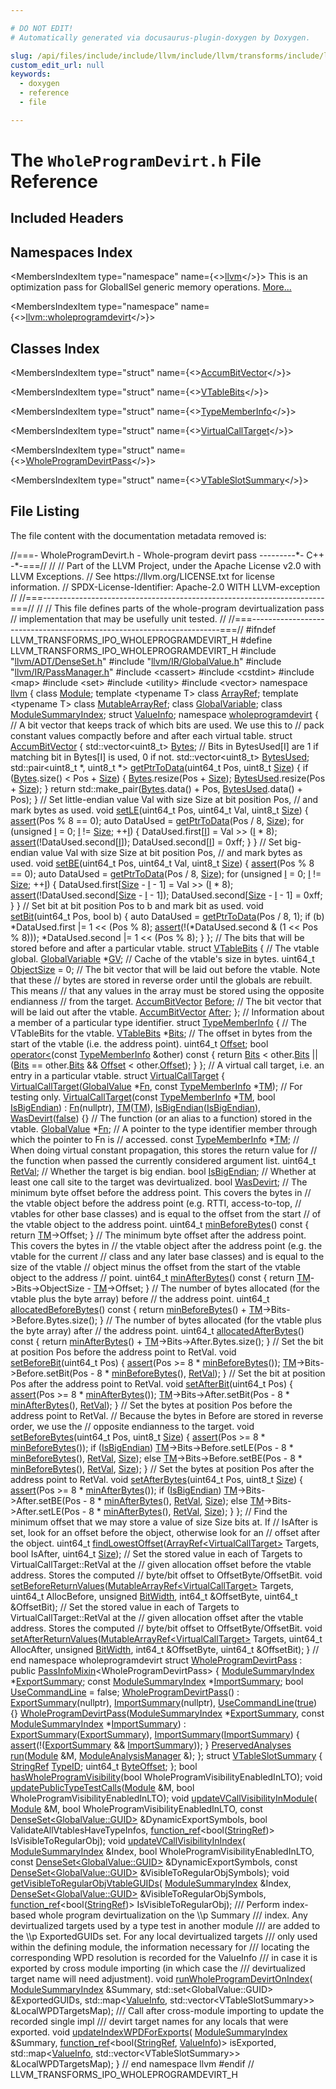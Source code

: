 ```yaml
---

# DO NOT EDIT!
# Automatically generated via docusaurus-plugin-doxygen by Doxygen.

slug: /api/files/include/include/llvm/include/llvm/transforms/include/llvm/transforms/ipo/wholeprogramdevirt-h
custom_edit_url: null
keywords:
  - doxygen
  - reference
  - file

---
```





# The `WholeProgramDevirt.h` File Reference

<DoxygenPage pluginConfig={pluginConfig}>



## Included Headers

<IncludesList>
<IncludesListItem
  filePath="llvm/ADT/DenseSet.h"
  permalink="/docs/api/files/include/include/llvm/include/llvm/adt/denseset-h"
  isLocal="true" />
<IncludesListItem
  filePath="llvm/IR/GlobalValue.h"
  permalink="/docs/api/files/include/include/llvm/include/llvm/ir/globalvalue-h"
  isLocal="true" />
<IncludesListItem
  filePath="llvm/IR/PassManager.h"
  permalink="/docs/api/files/include/include/llvm/include/llvm/ir/passmanager-h"
  isLocal="true" />
<IncludesListItem
  filePath="cassert"
  permalink=""
  isLocal="false" />
<IncludesListItem
  filePath="cstdint"
  permalink=""
  isLocal="false" />
<IncludesListItem
  filePath="map"
  permalink=""
  isLocal="false" />
<IncludesListItem
  filePath="set"
  permalink=""
  isLocal="false" />
<IncludesListItem
  filePath="utility"
  permalink=""
  isLocal="false" />
<IncludesListItem
  filePath="vector"
  permalink=""
  isLocal="false" />
</IncludesList>

## Namespaces Index

<MembersIndex>

<MembersIndexItem
  type="namespace"
  name={<><a href="/docs/api/namespaces/llvm">llvm</a></>}>
This is an optimization pass for GlobalISel generic memory operations. <a href="/docs/api/namespaces/llvm/#details">More...</a>
</MembersIndexItem>

<MembersIndexItem
  type="namespace"
  name={<><a href="/docs/api/namespaces/llvm/wholeprogramdevirt">llvm::wholeprogramdevirt</a></>}>
</MembersIndexItem>

</MembersIndex>

## Classes Index

<MembersIndex>

<MembersIndexItem
  type="struct"
  name={<><a href="/docs/api/structs/llvm/wholeprogramdevirt/accumbitvector">AccumBitVector</a></>}>
</MembersIndexItem>

<MembersIndexItem
  type="struct"
  name={<><a href="/docs/api/structs/llvm/wholeprogramdevirt/vtablebits">VTableBits</a></>}>
</MembersIndexItem>

<MembersIndexItem
  type="struct"
  name={<><a href="/docs/api/structs/llvm/wholeprogramdevirt/typememberinfo">TypeMemberInfo</a></>}>
</MembersIndexItem>

<MembersIndexItem
  type="struct"
  name={<><a href="/docs/api/structs/llvm/wholeprogramdevirt/virtualcalltarget">VirtualCallTarget</a></>}>
</MembersIndexItem>

<MembersIndexItem
  type="struct"
  name={<><a href="/docs/api/structs/llvm/wholeprogramdevirtpass">WholeProgramDevirtPass</a></>}>
</MembersIndexItem>

<MembersIndexItem
  type="struct"
  name={<><a href="/docs/api/structs/llvm/vtableslotsummary">VTableSlotSummary</a></>}>
</MembersIndexItem>

</MembersIndex>


## File Listing

The file content with the documentation metadata removed is:

<ProgramListing>

<Link id="l00001" /><CodeLine lineNumber="1"><Highlight kind="comment">//===- WholeProgramDevirt.h - Whole-program devirt pass ---------&#42;- C++ -&#42;-===//</Highlight><Highlight kind="normal"></Highlight></CodeLine>
<Link id="l00002" /><CodeLine lineNumber="2"><Highlight kind="normal"></Highlight><Highlight kind="comment">//</Highlight><Highlight kind="normal"></Highlight></CodeLine>
<Link id="l00003" /><CodeLine lineNumber="3"><Highlight kind="normal"></Highlight><Highlight kind="comment">// Part of the LLVM Project, under the Apache License v2.0 with LLVM Exceptions.</Highlight><Highlight kind="normal"></Highlight></CodeLine>
<Link id="l00004" /><CodeLine lineNumber="4"><Highlight kind="normal"></Highlight><Highlight kind="comment">// See https://llvm.org/LICENSE.txt for license information.</Highlight><Highlight kind="normal"></Highlight></CodeLine>
<Link id="l00005" /><CodeLine lineNumber="5"><Highlight kind="normal"></Highlight><Highlight kind="comment">// SPDX-License-Identifier: Apache-2.0 WITH LLVM-exception</Highlight><Highlight kind="normal"></Highlight></CodeLine>
<Link id="l00006" /><CodeLine lineNumber="6"><Highlight kind="normal"></Highlight><Highlight kind="comment">//</Highlight><Highlight kind="normal"></Highlight></CodeLine>
<Link id="l00007" /><CodeLine lineNumber="7"><Highlight kind="normal"></Highlight><Highlight kind="comment">//===----------------------------------------------------------------------===//</Highlight><Highlight kind="normal"></Highlight></CodeLine>
<Link id="l00008" /><CodeLine lineNumber="8"><Highlight kind="normal"></Highlight><Highlight kind="comment">//</Highlight><Highlight kind="normal"></Highlight></CodeLine>
<Link id="l00009" /><CodeLine lineNumber="9"><Highlight kind="normal"></Highlight><Highlight kind="comment">// This file defines parts of the whole-program devirtualization pass</Highlight><Highlight kind="normal"></Highlight></CodeLine>
<Link id="l00010" /><CodeLine lineNumber="10"><Highlight kind="normal"></Highlight><Highlight kind="comment">// implementation that may be usefully unit tested.</Highlight><Highlight kind="normal"></Highlight></CodeLine>
<Link id="l00011" /><CodeLine lineNumber="11"><Highlight kind="normal"></Highlight><Highlight kind="comment">//</Highlight><Highlight kind="normal"></Highlight></CodeLine>
<Link id="l00012" /><CodeLine lineNumber="12"><Highlight kind="normal"></Highlight><Highlight kind="comment">//===----------------------------------------------------------------------===//</Highlight><Highlight kind="normal"></Highlight></CodeLine>
<Link id="l00013" /><CodeLine lineNumber="13"><Highlight kind="normal"></Highlight></CodeLine>
<Link id="l00014" /><CodeLine lineNumber="14"><Highlight kind="normal"></Highlight><Highlight kind="preprocessor">#ifndef LLVM&#95;TRANSFORMS&#95;IPO&#95;WHOLEPROGRAMDEVIRT&#95;H</Highlight><Highlight kind="normal"></Highlight></CodeLine>
<Link id="l00015" /><CodeLine lineNumber="15"><Highlight kind="normal"></Highlight><Highlight kind="preprocessor">#define LLVM&#95;TRANSFORMS&#95;IPO&#95;WHOLEPROGRAMDEVIRT&#95;H</Highlight><Highlight kind="normal"></Highlight></CodeLine>
<Link id="l00016" /><CodeLine lineNumber="16"><Highlight kind="normal"></Highlight></CodeLine>
<Link id="l00017" /><CodeLine lineNumber="17"><Highlight kind="normal"></Highlight><Highlight kind="preprocessor">#include &quot;<a href="/docs/api/files/include/include/llvm/include/llvm/adt/denseset-h">llvm/ADT/DenseSet.h</a>&quot;</Highlight><Highlight kind="normal"></Highlight></CodeLine>
<Link id="l00018" /><CodeLine lineNumber="18"><Highlight kind="normal"></Highlight><Highlight kind="preprocessor">#include &quot;<a href="/docs/api/files/include/include/llvm/include/llvm/ir/globalvalue-h">llvm/IR/GlobalValue.h</a>&quot;</Highlight><Highlight kind="normal"></Highlight></CodeLine>
<Link id="l00019" /><CodeLine lineNumber="19"><Highlight kind="normal"></Highlight><Highlight kind="preprocessor">#include &quot;<a href="/docs/api/files/include/include/llvm/include/llvm/ir/passmanager-h">llvm/IR/PassManager.h</a>&quot;</Highlight><Highlight kind="normal"></Highlight></CodeLine>
<Link id="l00020" /><CodeLine lineNumber="20"><Highlight kind="normal"></Highlight><Highlight kind="preprocessor">#include &lt;cassert&gt;</Highlight><Highlight kind="normal"></Highlight></CodeLine>
<Link id="l00021" /><CodeLine lineNumber="21"><Highlight kind="normal"></Highlight><Highlight kind="preprocessor">#include &lt;cstdint&gt;</Highlight><Highlight kind="normal"></Highlight></CodeLine>
<Link id="l00022" /><CodeLine lineNumber="22"><Highlight kind="normal"></Highlight><Highlight kind="preprocessor">#include &lt;map&gt;</Highlight><Highlight kind="normal"></Highlight></CodeLine>
<Link id="l00023" /><CodeLine lineNumber="23"><Highlight kind="normal"></Highlight><Highlight kind="preprocessor">#include &lt;set&gt;</Highlight><Highlight kind="normal"></Highlight></CodeLine>
<Link id="l00024" /><CodeLine lineNumber="24"><Highlight kind="normal"></Highlight><Highlight kind="preprocessor">#include &lt;utility&gt;</Highlight><Highlight kind="normal"></Highlight></CodeLine>
<Link id="l00025" /><CodeLine lineNumber="25"><Highlight kind="normal"></Highlight><Highlight kind="preprocessor">#include &lt;vector&gt;</Highlight><Highlight kind="normal"></Highlight></CodeLine>
<Link id="l00026" /><CodeLine lineNumber="26"><Highlight kind="normal"></Highlight></CodeLine>
<Link id="l00027" /><CodeLine lineNumber="27"><Highlight kind="normal"></Highlight><Highlight kind="keyword">namespace </Highlight><Highlight kind="normal"><a href="/docs/api/namespaces/llvm">llvm</a> &#123;</Highlight></CodeLine>
<Link id="l00028" /><CodeLine lineNumber="28"><Highlight kind="normal"></Highlight><Highlight kind="keyword">class </Highlight><Highlight kind="normal"><a href="/docs/api/classes/llvm/module">Module</a>;</Highlight></CodeLine>
<Link id="l00029" /><CodeLine lineNumber="29"><Highlight kind="normal"></Highlight></CodeLine>
<Link id="l00030" /><CodeLine lineNumber="30"><Highlight kind="normal"></Highlight><Highlight kind="keyword">template</Highlight><Highlight kind="normal"> &lt;</Highlight><Highlight kind="keyword">typename</Highlight><Highlight kind="normal"> T&gt; </Highlight><Highlight kind="keyword">class </Highlight><Highlight kind="normal"><a href="/docs/api/classes/llvm/arrayref">ArrayRef</a>;</Highlight></CodeLine>
<Link id="l00031" /><CodeLine lineNumber="31"><Highlight kind="normal"></Highlight><Highlight kind="keyword">template</Highlight><Highlight kind="normal"> &lt;</Highlight><Highlight kind="keyword">typename</Highlight><Highlight kind="normal"> T&gt; </Highlight><Highlight kind="keyword">class </Highlight><Highlight kind="normal"><a href="/docs/api/classes/llvm/mutablearrayref">MutableArrayRef</a>;</Highlight></CodeLine>
<Link id="l00032" /><CodeLine lineNumber="32"><Highlight kind="normal"></Highlight><Highlight kind="keyword">class </Highlight><Highlight kind="normal"><a href="/docs/api/classes/llvm/globalvariable">GlobalVariable</a>;</Highlight></CodeLine>
<Link id="l00033" /><CodeLine lineNumber="33"><Highlight kind="normal"></Highlight><Highlight kind="keyword">class </Highlight><Highlight kind="normal"><a href="/docs/api/classes/llvm/modulesummaryindex">ModuleSummaryIndex</a>;</Highlight></CodeLine>
<Link id="l00034" /><CodeLine lineNumber="34"><Highlight kind="normal"></Highlight><Highlight kind="keyword">struct </Highlight><Highlight kind="normal"><a href="/docs/api/structs/llvm/valueinfo">ValueInfo</a>;</Highlight></CodeLine>
<Link id="l00035" /><CodeLine lineNumber="35"><Highlight kind="normal"></Highlight></CodeLine>
<Link id="l00036" /><CodeLine lineNumber="36" lineLink="/docs/api/namespaces/llvm/wholeprogramdevirt"><Highlight kind="normal"></Highlight><Highlight kind="keyword">namespace </Highlight><Highlight kind="normal"><a href="/docs/api/namespaces/llvm/wholeprogramdevirt">wholeprogramdevirt</a> &#123;</Highlight></CodeLine>
<Link id="l00037" /><CodeLine lineNumber="37"><Highlight kind="normal"></Highlight></CodeLine>
<Link id="l00038" /><CodeLine lineNumber="38"><Highlight kind="normal"></Highlight><Highlight kind="comment">// A bit vector that keeps track of which bits are used. We use this to</Highlight><Highlight kind="normal"></Highlight></CodeLine>
<Link id="l00039" /><CodeLine lineNumber="39"><Highlight kind="normal"></Highlight><Highlight kind="comment">// pack constant values compactly before and after each virtual table.</Highlight><Highlight kind="normal"></Highlight></CodeLine>
<Link id="l00040" /><CodeLine lineNumber="40" lineLink="/docs/api/structs/llvm/wholeprogramdevirt/accumbitvector"><Highlight kind="normal"></Highlight><Highlight kind="keyword">struct </Highlight><Highlight kind="normal"><a href="/docs/api/structs/llvm/wholeprogramdevirt/accumbitvector">AccumBitVector</a> &#123;</Highlight></CodeLine>
<Link id="l00041" /><CodeLine lineNumber="41" lineLink="/docs/api/structs/llvm/wholeprogramdevirt/accumbitvector/#ad026d86cabb91c9116c993c82613fa93"><Highlight kind="normal">  std::vector&lt;uint8&#95;t&gt; <a href="/docs/api/structs/llvm/wholeprogramdevirt/accumbitvector/#ad026d86cabb91c9116c993c82613fa93">Bytes</a>;</Highlight></CodeLine>
<Link id="l00042" /><CodeLine lineNumber="42"><Highlight kind="normal"></Highlight></CodeLine>
<Link id="l00043" /><CodeLine lineNumber="43"><Highlight kind="normal">  </Highlight><Highlight kind="comment">// Bits in BytesUsed&#91;I&#93; are 1 if matching bit in Bytes&#91;I&#93; is used, 0 if not.</Highlight><Highlight kind="normal"></Highlight></CodeLine>
<Link id="l00044" /><CodeLine lineNumber="44" lineLink="/docs/api/structs/llvm/wholeprogramdevirt/accumbitvector/#aef466e1310e8258c24999d42cb18224c"><Highlight kind="normal">  std::vector&lt;uint8&#95;t&gt; <a href="/docs/api/structs/llvm/wholeprogramdevirt/accumbitvector/#aef466e1310e8258c24999d42cb18224c">BytesUsed</a>;</Highlight></CodeLine>
<Link id="l00045" /><CodeLine lineNumber="45"><Highlight kind="normal"></Highlight></CodeLine>
<Link id="l00046" /><CodeLine lineNumber="46" lineLink="/docs/api/structs/llvm/wholeprogramdevirt/accumbitvector/#ae7011a102dd8cb9663a12c0688377231"><Highlight kind="normal">  std::pair&lt;uint8&#95;t &#42;, uint8&#95;t &#42;&gt; <a href="/docs/api/structs/llvm/wholeprogramdevirt/accumbitvector/#ae7011a102dd8cb9663a12c0688377231">getPtrToData</a>(uint64&#95;t Pos, uint8&#95;t <a href="/docs/api/files/lib/lib/analysis/inlineorder-cpp/#a7ee6f0cb51c3b9056199e9a0001fe8c3a6f6cb72d544962fa333e2e34ce64f719">Size</a>) &#123;</Highlight></CodeLine>
<Link id="l00047" /><CodeLine lineNumber="47"><Highlight kind="normal">    </Highlight><Highlight kind="keywordflow">if</Highlight><Highlight kind="normal"> (<a href="/docs/api/structs/llvm/wholeprogramdevirt/accumbitvector/#ad026d86cabb91c9116c993c82613fa93">Bytes</a>.size() &lt; Pos + <a href="/docs/api/files/lib/lib/analysis/inlineorder-cpp/#a7ee6f0cb51c3b9056199e9a0001fe8c3a6f6cb72d544962fa333e2e34ce64f719">Size</a>) &#123;</Highlight></CodeLine>
<Link id="l00048" /><CodeLine lineNumber="48"><Highlight kind="normal">      <a href="/docs/api/structs/llvm/wholeprogramdevirt/accumbitvector/#ad026d86cabb91c9116c993c82613fa93">Bytes</a>.resize(Pos + <a href="/docs/api/files/lib/lib/analysis/inlineorder-cpp/#a7ee6f0cb51c3b9056199e9a0001fe8c3a6f6cb72d544962fa333e2e34ce64f719">Size</a>);</Highlight></CodeLine>
<Link id="l00049" /><CodeLine lineNumber="49"><Highlight kind="normal">      <a href="/docs/api/structs/llvm/wholeprogramdevirt/accumbitvector/#aef466e1310e8258c24999d42cb18224c">BytesUsed</a>.resize(Pos + <a href="/docs/api/files/lib/lib/analysis/inlineorder-cpp/#a7ee6f0cb51c3b9056199e9a0001fe8c3a6f6cb72d544962fa333e2e34ce64f719">Size</a>);</Highlight></CodeLine>
<Link id="l00050" /><CodeLine lineNumber="50"><Highlight kind="normal">    &#125;</Highlight></CodeLine>
<Link id="l00051" /><CodeLine lineNumber="51"><Highlight kind="normal">    </Highlight><Highlight kind="keywordflow">return</Highlight><Highlight kind="normal"> std::make&#95;pair(<a href="/docs/api/structs/llvm/wholeprogramdevirt/accumbitvector/#ad026d86cabb91c9116c993c82613fa93">Bytes</a>.data() + Pos, <a href="/docs/api/structs/llvm/wholeprogramdevirt/accumbitvector/#aef466e1310e8258c24999d42cb18224c">BytesUsed</a>.data() + Pos);</Highlight></CodeLine>
<Link id="l00052" /><CodeLine lineNumber="52"><Highlight kind="normal">  &#125;</Highlight></CodeLine>
<Link id="l00053" /><CodeLine lineNumber="53"><Highlight kind="normal"></Highlight></CodeLine>
<Link id="l00054" /><CodeLine lineNumber="54"><Highlight kind="normal">  </Highlight><Highlight kind="comment">// Set little-endian value Val with size Size at bit position Pos,</Highlight><Highlight kind="normal"></Highlight></CodeLine>
<Link id="l00055" /><CodeLine lineNumber="55"><Highlight kind="normal">  </Highlight><Highlight kind="comment">// and mark bytes as used.</Highlight><Highlight kind="normal"></Highlight></CodeLine>
<Link id="l00056" /><CodeLine lineNumber="56" lineLink="/docs/api/structs/llvm/wholeprogramdevirt/accumbitvector/#ace33b4e795336ce0b3b00e02428307a9"><Highlight kind="normal">  </Highlight><Highlight kind="keywordtype">void</Highlight><Highlight kind="normal"> <a href="/docs/api/structs/llvm/wholeprogramdevirt/accumbitvector/#ace33b4e795336ce0b3b00e02428307a9">setLE</a>(uint64&#95;t Pos, uint64&#95;t Val, uint8&#95;t <a href="/docs/api/files/lib/lib/analysis/inlineorder-cpp/#a7ee6f0cb51c3b9056199e9a0001fe8c3a6f6cb72d544962fa333e2e34ce64f719">Size</a>) &#123;</Highlight></CodeLine>
<Link id="l00057" /><CodeLine lineNumber="57"><Highlight kind="normal">    <a href="/docs/api/files/lib/lib/target/lib/target/amdgpu/silowercontrolflow-cpp/#a4868c5d81c5ccc98c47aeab6244346a0">assert</a>(Pos % 8 == 0);</Highlight></CodeLine>
<Link id="l00058" /><CodeLine lineNumber="58"><Highlight kind="normal">    </Highlight><Highlight kind="keyword">auto</Highlight><Highlight kind="normal"> DataUsed = <a href="/docs/api/structs/llvm/wholeprogramdevirt/accumbitvector/#ae7011a102dd8cb9663a12c0688377231">getPtrToData</a>(Pos / 8, <a href="/docs/api/files/lib/lib/analysis/inlineorder-cpp/#a7ee6f0cb51c3b9056199e9a0001fe8c3a6f6cb72d544962fa333e2e34ce64f719">Size</a>);</Highlight></CodeLine>
<Link id="l00059" /><CodeLine lineNumber="59"><Highlight kind="normal">    </Highlight><Highlight kind="keywordflow">for</Highlight><Highlight kind="normal"> (</Highlight><Highlight kind="keywordtype">unsigned</Highlight><Highlight kind="normal"> <a href="/docs/api/files/lib/lib/support/md5-cpp/#ac0eafdc9ee161b71e7af98af736952fd">I</a> = 0; <a href="/docs/api/files/lib/lib/support/md5-cpp/#ac0eafdc9ee161b71e7af98af736952fd">I</a> != <a href="/docs/api/files/lib/lib/analysis/inlineorder-cpp/#a7ee6f0cb51c3b9056199e9a0001fe8c3a6f6cb72d544962fa333e2e34ce64f719">Size</a>; ++<a href="/docs/api/files/lib/lib/support/md5-cpp/#ac0eafdc9ee161b71e7af98af736952fd">I</a>) &#123;</Highlight></CodeLine>
<Link id="l00060" /><CodeLine lineNumber="60"><Highlight kind="normal">      DataUsed.first&#91;<a href="/docs/api/files/lib/lib/support/md5-cpp/#ac0eafdc9ee161b71e7af98af736952fd">I</a>&#93; = Val &gt;&gt; (<a href="/docs/api/files/lib/lib/support/md5-cpp/#ac0eafdc9ee161b71e7af98af736952fd">I</a> &#42; 8);</Highlight></CodeLine>
<Link id="l00061" /><CodeLine lineNumber="61"><Highlight kind="normal">      <a href="/docs/api/files/lib/lib/target/lib/target/amdgpu/silowercontrolflow-cpp/#a4868c5d81c5ccc98c47aeab6244346a0">assert</a>(!DataUsed.second&#91;<a href="/docs/api/files/lib/lib/support/md5-cpp/#ac0eafdc9ee161b71e7af98af736952fd">I</a>&#93;);</Highlight></CodeLine>
<Link id="l00062" /><CodeLine lineNumber="62"><Highlight kind="normal">      DataUsed.second&#91;<a href="/docs/api/files/lib/lib/support/md5-cpp/#ac0eafdc9ee161b71e7af98af736952fd">I</a>&#93; = 0xff;</Highlight></CodeLine>
<Link id="l00063" /><CodeLine lineNumber="63"><Highlight kind="normal">    &#125;</Highlight></CodeLine>
<Link id="l00064" /><CodeLine lineNumber="64"><Highlight kind="normal">  &#125;</Highlight></CodeLine>
<Link id="l00065" /><CodeLine lineNumber="65"><Highlight kind="normal"></Highlight></CodeLine>
<Link id="l00066" /><CodeLine lineNumber="66"><Highlight kind="normal">  </Highlight><Highlight kind="comment">// Set big-endian value Val with size Size at bit position Pos,</Highlight><Highlight kind="normal"></Highlight></CodeLine>
<Link id="l00067" /><CodeLine lineNumber="67"><Highlight kind="normal">  </Highlight><Highlight kind="comment">// and mark bytes as used.</Highlight><Highlight kind="normal"></Highlight></CodeLine>
<Link id="l00068" /><CodeLine lineNumber="68" lineLink="/docs/api/structs/llvm/wholeprogramdevirt/accumbitvector/#ac69c6c44d326bacfc51be3d80dab0aab"><Highlight kind="normal">  </Highlight><Highlight kind="keywordtype">void</Highlight><Highlight kind="normal"> <a href="/docs/api/structs/llvm/wholeprogramdevirt/accumbitvector/#ac69c6c44d326bacfc51be3d80dab0aab">setBE</a>(uint64&#95;t Pos, uint64&#95;t Val, uint8&#95;t <a href="/docs/api/files/lib/lib/analysis/inlineorder-cpp/#a7ee6f0cb51c3b9056199e9a0001fe8c3a6f6cb72d544962fa333e2e34ce64f719">Size</a>) &#123;</Highlight></CodeLine>
<Link id="l00069" /><CodeLine lineNumber="69"><Highlight kind="normal">    <a href="/docs/api/files/lib/lib/target/lib/target/amdgpu/silowercontrolflow-cpp/#a4868c5d81c5ccc98c47aeab6244346a0">assert</a>(Pos % 8 == 0);</Highlight></CodeLine>
<Link id="l00070" /><CodeLine lineNumber="70"><Highlight kind="normal">    </Highlight><Highlight kind="keyword">auto</Highlight><Highlight kind="normal"> DataUsed = <a href="/docs/api/structs/llvm/wholeprogramdevirt/accumbitvector/#ae7011a102dd8cb9663a12c0688377231">getPtrToData</a>(Pos / 8, <a href="/docs/api/files/lib/lib/analysis/inlineorder-cpp/#a7ee6f0cb51c3b9056199e9a0001fe8c3a6f6cb72d544962fa333e2e34ce64f719">Size</a>);</Highlight></CodeLine>
<Link id="l00071" /><CodeLine lineNumber="71"><Highlight kind="normal">    </Highlight><Highlight kind="keywordflow">for</Highlight><Highlight kind="normal"> (</Highlight><Highlight kind="keywordtype">unsigned</Highlight><Highlight kind="normal"> <a href="/docs/api/files/lib/lib/support/md5-cpp/#ac0eafdc9ee161b71e7af98af736952fd">I</a> = 0; <a href="/docs/api/files/lib/lib/support/md5-cpp/#ac0eafdc9ee161b71e7af98af736952fd">I</a> != <a href="/docs/api/files/lib/lib/analysis/inlineorder-cpp/#a7ee6f0cb51c3b9056199e9a0001fe8c3a6f6cb72d544962fa333e2e34ce64f719">Size</a>; ++<a href="/docs/api/files/lib/lib/support/md5-cpp/#ac0eafdc9ee161b71e7af98af736952fd">I</a>) &#123;</Highlight></CodeLine>
<Link id="l00072" /><CodeLine lineNumber="72"><Highlight kind="normal">      DataUsed.first&#91;<a href="/docs/api/files/lib/lib/analysis/inlineorder-cpp/#a7ee6f0cb51c3b9056199e9a0001fe8c3a6f6cb72d544962fa333e2e34ce64f719">Size</a> - <a href="/docs/api/files/lib/lib/support/md5-cpp/#ac0eafdc9ee161b71e7af98af736952fd">I</a> - 1&#93; = Val &gt;&gt; (<a href="/docs/api/files/lib/lib/support/md5-cpp/#ac0eafdc9ee161b71e7af98af736952fd">I</a> &#42; 8);</Highlight></CodeLine>
<Link id="l00073" /><CodeLine lineNumber="73"><Highlight kind="normal">      <a href="/docs/api/files/lib/lib/target/lib/target/amdgpu/silowercontrolflow-cpp/#a4868c5d81c5ccc98c47aeab6244346a0">assert</a>(!DataUsed.second&#91;<a href="/docs/api/files/lib/lib/analysis/inlineorder-cpp/#a7ee6f0cb51c3b9056199e9a0001fe8c3a6f6cb72d544962fa333e2e34ce64f719">Size</a> - <a href="/docs/api/files/lib/lib/support/md5-cpp/#ac0eafdc9ee161b71e7af98af736952fd">I</a> - 1&#93;);</Highlight></CodeLine>
<Link id="l00074" /><CodeLine lineNumber="74"><Highlight kind="normal">      DataUsed.second&#91;<a href="/docs/api/files/lib/lib/analysis/inlineorder-cpp/#a7ee6f0cb51c3b9056199e9a0001fe8c3a6f6cb72d544962fa333e2e34ce64f719">Size</a> - <a href="/docs/api/files/lib/lib/support/md5-cpp/#ac0eafdc9ee161b71e7af98af736952fd">I</a> - 1&#93; = 0xff;</Highlight></CodeLine>
<Link id="l00075" /><CodeLine lineNumber="75"><Highlight kind="normal">    &#125;</Highlight></CodeLine>
<Link id="l00076" /><CodeLine lineNumber="76"><Highlight kind="normal">  &#125;</Highlight></CodeLine>
<Link id="l00077" /><CodeLine lineNumber="77"><Highlight kind="normal"></Highlight></CodeLine>
<Link id="l00078" /><CodeLine lineNumber="78"><Highlight kind="normal">  </Highlight><Highlight kind="comment">// Set bit at bit position Pos to b and mark bit as used.</Highlight><Highlight kind="normal"></Highlight></CodeLine>
<Link id="l00079" /><CodeLine lineNumber="79" lineLink="/docs/api/structs/llvm/wholeprogramdevirt/accumbitvector/#a228634dc328df2087e5b002f55df8d30"><Highlight kind="normal">  </Highlight><Highlight kind="keywordtype">void</Highlight><Highlight kind="normal"> <a href="/docs/api/structs/llvm/wholeprogramdevirt/accumbitvector/#a228634dc328df2087e5b002f55df8d30">setBit</a>(uint64&#95;t Pos, </Highlight><Highlight kind="keywordtype">bool</Highlight><Highlight kind="normal"> b) &#123;</Highlight></CodeLine>
<Link id="l00080" /><CodeLine lineNumber="80"><Highlight kind="normal">    </Highlight><Highlight kind="keyword">auto</Highlight><Highlight kind="normal"> DataUsed = <a href="/docs/api/structs/llvm/wholeprogramdevirt/accumbitvector/#ae7011a102dd8cb9663a12c0688377231">getPtrToData</a>(Pos / 8, 1);</Highlight></CodeLine>
<Link id="l00081" /><CodeLine lineNumber="81"><Highlight kind="normal">    </Highlight><Highlight kind="keywordflow">if</Highlight><Highlight kind="normal"> (b)</Highlight></CodeLine>
<Link id="l00082" /><CodeLine lineNumber="82"><Highlight kind="normal">      &#42;DataUsed.first |= 1 &lt;&lt; (Pos % 8);</Highlight></CodeLine>
<Link id="l00083" /><CodeLine lineNumber="83"><Highlight kind="normal">    <a href="/docs/api/files/lib/lib/target/lib/target/amdgpu/silowercontrolflow-cpp/#a4868c5d81c5ccc98c47aeab6244346a0">assert</a>(!(&#42;DataUsed.second &amp; (1 &lt;&lt; Pos % 8)));</Highlight></CodeLine>
<Link id="l00084" /><CodeLine lineNumber="84"><Highlight kind="normal">    &#42;DataUsed.second |= 1 &lt;&lt; (Pos % 8);</Highlight></CodeLine>
<Link id="l00085" /><CodeLine lineNumber="85"><Highlight kind="normal">  &#125;</Highlight></CodeLine>
<Link id="l00086" /><CodeLine lineNumber="86"><Highlight kind="normal">&#125;;</Highlight></CodeLine>
<Link id="l00087" /><CodeLine lineNumber="87"><Highlight kind="normal"></Highlight></CodeLine>
<Link id="l00088" /><CodeLine lineNumber="88"><Highlight kind="normal"></Highlight><Highlight kind="comment">// The bits that will be stored before and after a particular vtable.</Highlight><Highlight kind="normal"></Highlight></CodeLine>
<Link id="l00089" /><CodeLine lineNumber="89" lineLink="/docs/api/structs/llvm/wholeprogramdevirt/vtablebits"><Highlight kind="normal"></Highlight><Highlight kind="keyword">struct </Highlight><Highlight kind="normal"><a href="/docs/api/structs/llvm/wholeprogramdevirt/vtablebits">VTableBits</a> &#123;</Highlight></CodeLine>
<Link id="l00090" /><CodeLine lineNumber="90"><Highlight kind="normal">  </Highlight><Highlight kind="comment">// The vtable global.</Highlight><Highlight kind="normal"></Highlight></CodeLine>
<Link id="l00091" /><CodeLine lineNumber="91" lineLink="/docs/api/structs/llvm/wholeprogramdevirt/vtablebits/#a7c11d54d9b1f8a46272c54da72dbafb0"><Highlight kind="normal">  <a href="/docs/api/classes/llvm/globalvariable">GlobalVariable</a> &#42;<a href="/docs/api/structs/llvm/wholeprogramdevirt/vtablebits/#a7c11d54d9b1f8a46272c54da72dbafb0">GV</a>;</Highlight></CodeLine>
<Link id="l00092" /><CodeLine lineNumber="92"><Highlight kind="normal"></Highlight></CodeLine>
<Link id="l00093" /><CodeLine lineNumber="93"><Highlight kind="normal">  </Highlight><Highlight kind="comment">// Cache of the vtable&#39;s size in bytes.</Highlight><Highlight kind="normal"></Highlight></CodeLine>
<Link id="l00094" /><CodeLine lineNumber="94" lineLink="/docs/api/structs/llvm/wholeprogramdevirt/vtablebits/#a1c557f0febbf8db09ad905eff716b836"><Highlight kind="normal">  uint64&#95;t <a href="/docs/api/structs/llvm/wholeprogramdevirt/vtablebits/#a1c557f0febbf8db09ad905eff716b836">ObjectSize</a> = 0;</Highlight></CodeLine>
<Link id="l00095" /><CodeLine lineNumber="95"><Highlight kind="normal"></Highlight></CodeLine>
<Link id="l00096" /><CodeLine lineNumber="96"><Highlight kind="normal">  </Highlight><Highlight kind="comment">// The bit vector that will be laid out before the vtable. Note that these</Highlight><Highlight kind="normal"></Highlight></CodeLine>
<Link id="l00097" /><CodeLine lineNumber="97"><Highlight kind="normal">  </Highlight><Highlight kind="comment">// bytes are stored in reverse order until the globals are rebuilt. This means</Highlight><Highlight kind="normal"></Highlight></CodeLine>
<Link id="l00098" /><CodeLine lineNumber="98"><Highlight kind="normal">  </Highlight><Highlight kind="comment">// that any values in the array must be stored using the opposite endianness</Highlight><Highlight kind="normal"></Highlight></CodeLine>
<Link id="l00099" /><CodeLine lineNumber="99"><Highlight kind="normal">  </Highlight><Highlight kind="comment">// from the target.</Highlight><Highlight kind="normal"></Highlight></CodeLine>
<Link id="l00100" /><CodeLine lineNumber="100" lineLink="/docs/api/structs/llvm/wholeprogramdevirt/vtablebits/#ae106455a073dd0660f46aedd104dab9f"><Highlight kind="normal">  <a href="/docs/api/structs/llvm/wholeprogramdevirt/accumbitvector">AccumBitVector</a> <a href="/docs/api/structs/llvm/wholeprogramdevirt/vtablebits/#ae106455a073dd0660f46aedd104dab9f">Before</a>;</Highlight></CodeLine>
<Link id="l00101" /><CodeLine lineNumber="101"><Highlight kind="normal"></Highlight></CodeLine>
<Link id="l00102" /><CodeLine lineNumber="102"><Highlight kind="normal">  </Highlight><Highlight kind="comment">// The bit vector that will be laid out after the vtable.</Highlight><Highlight kind="normal"></Highlight></CodeLine>
<Link id="l00103" /><CodeLine lineNumber="103" lineLink="/docs/api/structs/llvm/wholeprogramdevirt/vtablebits/#a7bca86214300d4a05f7231180a4436f2"><Highlight kind="normal">  <a href="/docs/api/structs/llvm/wholeprogramdevirt/accumbitvector">AccumBitVector</a> <a href="/docs/api/structs/llvm/wholeprogramdevirt/vtablebits/#a7bca86214300d4a05f7231180a4436f2">After</a>;</Highlight></CodeLine>
<Link id="l00104" /><CodeLine lineNumber="104"><Highlight kind="normal">&#125;;</Highlight></CodeLine>
<Link id="l00105" /><CodeLine lineNumber="105"><Highlight kind="normal"></Highlight></CodeLine>
<Link id="l00106" /><CodeLine lineNumber="106"><Highlight kind="normal"></Highlight><Highlight kind="comment">// Information about a member of a particular type identifier.</Highlight><Highlight kind="normal"></Highlight></CodeLine>
<Link id="l00107" /><CodeLine lineNumber="107" lineLink="/docs/api/structs/llvm/wholeprogramdevirt/typememberinfo"><Highlight kind="normal"></Highlight><Highlight kind="keyword">struct </Highlight><Highlight kind="normal"><a href="/docs/api/structs/llvm/wholeprogramdevirt/typememberinfo">TypeMemberInfo</a> &#123;</Highlight></CodeLine>
<Link id="l00108" /><CodeLine lineNumber="108"><Highlight kind="normal">  </Highlight><Highlight kind="comment">// The VTableBits for the vtable.</Highlight><Highlight kind="normal"></Highlight></CodeLine>
<Link id="l00109" /><CodeLine lineNumber="109" lineLink="/docs/api/structs/llvm/wholeprogramdevirt/typememberinfo/#a2701a41f1fa9a23f20d0378e12919ce8"><Highlight kind="normal">  <a href="/docs/api/structs/llvm/wholeprogramdevirt/vtablebits">VTableBits</a> &#42;<a href="/docs/api/structs/llvm/wholeprogramdevirt/typememberinfo/#a2701a41f1fa9a23f20d0378e12919ce8">Bits</a>;</Highlight></CodeLine>
<Link id="l00110" /><CodeLine lineNumber="110"><Highlight kind="normal"></Highlight></CodeLine>
<Link id="l00111" /><CodeLine lineNumber="111"><Highlight kind="normal">  </Highlight><Highlight kind="comment">// The offset in bytes from the start of the vtable (i.e. the address point).</Highlight><Highlight kind="normal"></Highlight></CodeLine>
<Link id="l00112" /><CodeLine lineNumber="112" lineLink="/docs/api/structs/llvm/wholeprogramdevirt/typememberinfo/#a63d037de248d526670ef895eec8a3471"><Highlight kind="normal">  uint64&#95;t <a href="/docs/api/structs/llvm/wholeprogramdevirt/typememberinfo/#a63d037de248d526670ef895eec8a3471">Offset</a>;</Highlight></CodeLine>
<Link id="l00113" /><CodeLine lineNumber="113"><Highlight kind="normal"></Highlight></CodeLine>
<Link id="l00114" /><CodeLine lineNumber="114" lineLink="/docs/api/structs/llvm/wholeprogramdevirt/typememberinfo/#a8db9450d3d269f8da35fe53dbae28226"><Highlight kind="normal">  </Highlight><Highlight kind="keywordtype">bool</Highlight><Highlight kind="normal"> <a href="/docs/api/structs/llvm/wholeprogramdevirt/typememberinfo/#a8db9450d3d269f8da35fe53dbae28226">operator&lt;</a>(</Highlight><Highlight kind="keyword">const</Highlight><Highlight kind="normal"> <a href="/docs/api/structs/llvm/wholeprogramdevirt/typememberinfo">TypeMemberInfo</a> &amp;other)</Highlight><Highlight kind="keyword"> const </Highlight><Highlight kind="normal">&#123;</Highlight></CodeLine>
<Link id="l00115" /><CodeLine lineNumber="115"><Highlight kind="normal">    </Highlight><Highlight kind="keywordflow">return</Highlight><Highlight kind="normal"> <a href="/docs/api/structs/llvm/wholeprogramdevirt/typememberinfo/#a2701a41f1fa9a23f20d0378e12919ce8">Bits</a> &lt; other.<a href="/docs/api/structs/llvm/wholeprogramdevirt/typememberinfo/#a2701a41f1fa9a23f20d0378e12919ce8">Bits</a> || (<a href="/docs/api/structs/llvm/wholeprogramdevirt/typememberinfo/#a2701a41f1fa9a23f20d0378e12919ce8">Bits</a> == other.<a href="/docs/api/structs/llvm/wholeprogramdevirt/typememberinfo/#a2701a41f1fa9a23f20d0378e12919ce8">Bits</a> &amp;&amp; <a href="/docs/api/structs/llvm/wholeprogramdevirt/typememberinfo/#a63d037de248d526670ef895eec8a3471">Offset</a> &lt; other.<a href="/docs/api/structs/llvm/wholeprogramdevirt/typememberinfo/#a63d037de248d526670ef895eec8a3471">Offset</a>);</Highlight></CodeLine>
<Link id="l00116" /><CodeLine lineNumber="116"><Highlight kind="normal">  &#125;</Highlight></CodeLine>
<Link id="l00117" /><CodeLine lineNumber="117"><Highlight kind="normal">&#125;;</Highlight></CodeLine>
<Link id="l00118" /><CodeLine lineNumber="118"><Highlight kind="normal"></Highlight></CodeLine>
<Link id="l00119" /><CodeLine lineNumber="119"><Highlight kind="normal"></Highlight><Highlight kind="comment">// A virtual call target, i.e. an entry in a particular vtable.</Highlight><Highlight kind="normal"></Highlight></CodeLine>
<Link id="l00120" /><CodeLine lineNumber="120" lineLink="/docs/api/structs/llvm/wholeprogramdevirt/virtualcalltarget"><Highlight kind="normal"></Highlight><Highlight kind="keyword">struct </Highlight><Highlight kind="normal"><a href="/docs/api/structs/llvm/wholeprogramdevirt/virtualcalltarget/#a55b16d241bb6365303178c509cd4227b">VirtualCallTarget</a> &#123;</Highlight></CodeLine>
<Link id="l00121" /><CodeLine lineNumber="121"><Highlight kind="normal">  <a href="/docs/api/structs/llvm/wholeprogramdevirt/virtualcalltarget/#a55b16d241bb6365303178c509cd4227b">VirtualCallTarget</a>(<a href="/docs/api/classes/llvm/globalvalue">GlobalValue</a> &#42;<a href="/docs/api/structs/llvm/wholeprogramdevirt/virtualcalltarget/#a7ce909bc914445f4c5bab5fc525193c9">Fn</a>, </Highlight><Highlight kind="keyword">const</Highlight><Highlight kind="normal"> <a href="/docs/api/structs/llvm/wholeprogramdevirt/typememberinfo">TypeMemberInfo</a> &#42;<a href="/docs/api/structs/llvm/wholeprogramdevirt/virtualcalltarget/#ae355164b95e2e82d5466dccd12b7f3fc">TM</a>);</Highlight></CodeLine>
<Link id="l00122" /><CodeLine lineNumber="122"><Highlight kind="normal"></Highlight></CodeLine>
<Link id="l00123" /><CodeLine lineNumber="123"><Highlight kind="normal">  </Highlight><Highlight kind="comment">// For testing only.</Highlight><Highlight kind="normal"></Highlight></CodeLine>
<Link id="l00124" /><CodeLine lineNumber="124" lineLink="/docs/api/structs/llvm/wholeprogramdevirt/virtualcalltarget/#a3956bd4bc329224815e72bfac06ee445"><Highlight kind="normal">  <a href="/docs/api/structs/llvm/wholeprogramdevirt/virtualcalltarget/#a3956bd4bc329224815e72bfac06ee445">VirtualCallTarget</a>(</Highlight><Highlight kind="keyword">const</Highlight><Highlight kind="normal"> <a href="/docs/api/structs/llvm/wholeprogramdevirt/typememberinfo">TypeMemberInfo</a> &#42;<a href="/docs/api/structs/llvm/wholeprogramdevirt/virtualcalltarget/#ae355164b95e2e82d5466dccd12b7f3fc">TM</a>, </Highlight><Highlight kind="keywordtype">bool</Highlight><Highlight kind="normal"> <a href="/docs/api/structs/llvm/wholeprogramdevirt/virtualcalltarget/#a6aeff409eb1e18f197498602d01aee94">IsBigEndian</a>)</Highlight></CodeLine>
<Link id="l00125" /><CodeLine lineNumber="125"><Highlight kind="normal">      : <a href="/docs/api/structs/llvm/wholeprogramdevirt/virtualcalltarget/#a7ce909bc914445f4c5bab5fc525193c9">Fn</a>(nullptr), <a href="/docs/api/structs/llvm/wholeprogramdevirt/virtualcalltarget/#ae355164b95e2e82d5466dccd12b7f3fc">TM</a>(<a href="/docs/api/structs/llvm/wholeprogramdevirt/virtualcalltarget/#ae355164b95e2e82d5466dccd12b7f3fc">TM</a>), <a href="/docs/api/structs/llvm/wholeprogramdevirt/virtualcalltarget/#a6aeff409eb1e18f197498602d01aee94">IsBigEndian</a>(<a href="/docs/api/structs/llvm/wholeprogramdevirt/virtualcalltarget/#a6aeff409eb1e18f197498602d01aee94">IsBigEndian</a>), <a href="/docs/api/structs/llvm/wholeprogramdevirt/virtualcalltarget/#ae9e93ca0e36159d9dbd5fa623689a2f3">WasDevirt</a>(<a href="/docs/api/namespaces/false">false</a>) &#123;&#125;</Highlight></CodeLine>
<Link id="l00126" /><CodeLine lineNumber="126"><Highlight kind="normal"></Highlight></CodeLine>
<Link id="l00127" /><CodeLine lineNumber="127"><Highlight kind="normal">  </Highlight><Highlight kind="comment">// The function (or an alias to a function) stored in the vtable.</Highlight><Highlight kind="normal"></Highlight></CodeLine>
<Link id="l00128" /><CodeLine lineNumber="128" lineLink="/docs/api/structs/llvm/wholeprogramdevirt/virtualcalltarget/#a7ce909bc914445f4c5bab5fc525193c9"><Highlight kind="normal">  <a href="/docs/api/classes/llvm/globalvalue">GlobalValue</a> &#42;<a href="/docs/api/structs/llvm/wholeprogramdevirt/virtualcalltarget/#a7ce909bc914445f4c5bab5fc525193c9">Fn</a>;</Highlight></CodeLine>
<Link id="l00129" /><CodeLine lineNumber="129"><Highlight kind="normal"></Highlight></CodeLine>
<Link id="l00130" /><CodeLine lineNumber="130"><Highlight kind="normal">  </Highlight><Highlight kind="comment">// A pointer to the type identifier member through which the pointer to Fn is</Highlight><Highlight kind="normal"></Highlight></CodeLine>
<Link id="l00131" /><CodeLine lineNumber="131"><Highlight kind="normal">  </Highlight><Highlight kind="comment">// accessed.</Highlight><Highlight kind="normal"></Highlight></CodeLine>
<Link id="l00132" /><CodeLine lineNumber="132" lineLink="/docs/api/structs/llvm/wholeprogramdevirt/virtualcalltarget/#ae355164b95e2e82d5466dccd12b7f3fc"><Highlight kind="normal">  </Highlight><Highlight kind="keyword">const</Highlight><Highlight kind="normal"> <a href="/docs/api/structs/llvm/wholeprogramdevirt/typememberinfo">TypeMemberInfo</a> &#42;<a href="/docs/api/structs/llvm/wholeprogramdevirt/virtualcalltarget/#ae355164b95e2e82d5466dccd12b7f3fc">TM</a>;</Highlight></CodeLine>
<Link id="l00133" /><CodeLine lineNumber="133"><Highlight kind="normal"></Highlight></CodeLine>
<Link id="l00134" /><CodeLine lineNumber="134"><Highlight kind="normal">  </Highlight><Highlight kind="comment">// When doing virtual constant propagation, this stores the return value for</Highlight><Highlight kind="normal"></Highlight></CodeLine>
<Link id="l00135" /><CodeLine lineNumber="135"><Highlight kind="normal">  </Highlight><Highlight kind="comment">// the function when passed the currently considered argument list.</Highlight><Highlight kind="normal"></Highlight></CodeLine>
<Link id="l00136" /><CodeLine lineNumber="136" lineLink="/docs/api/structs/llvm/wholeprogramdevirt/virtualcalltarget/#adf3b9cd84b1fbc9cb8283e89ad5d1f6f"><Highlight kind="normal">  uint64&#95;t <a href="/docs/api/structs/llvm/wholeprogramdevirt/virtualcalltarget/#adf3b9cd84b1fbc9cb8283e89ad5d1f6f">RetVal</a>;</Highlight></CodeLine>
<Link id="l00137" /><CodeLine lineNumber="137"><Highlight kind="normal"></Highlight></CodeLine>
<Link id="l00138" /><CodeLine lineNumber="138"><Highlight kind="normal">  </Highlight><Highlight kind="comment">// Whether the target is big endian.</Highlight><Highlight kind="normal"></Highlight></CodeLine>
<Link id="l00139" /><CodeLine lineNumber="139" lineLink="/docs/api/structs/llvm/wholeprogramdevirt/virtualcalltarget/#a6aeff409eb1e18f197498602d01aee94"><Highlight kind="normal">  </Highlight><Highlight kind="keywordtype">bool</Highlight><Highlight kind="normal"> <a href="/docs/api/structs/llvm/wholeprogramdevirt/virtualcalltarget/#a6aeff409eb1e18f197498602d01aee94">IsBigEndian</a>;</Highlight></CodeLine>
<Link id="l00140" /><CodeLine lineNumber="140"><Highlight kind="normal"></Highlight></CodeLine>
<Link id="l00141" /><CodeLine lineNumber="141"><Highlight kind="normal">  </Highlight><Highlight kind="comment">// Whether at least one call site to the target was devirtualized.</Highlight><Highlight kind="normal"></Highlight></CodeLine>
<Link id="l00142" /><CodeLine lineNumber="142" lineLink="/docs/api/structs/llvm/wholeprogramdevirt/virtualcalltarget/#ae9e93ca0e36159d9dbd5fa623689a2f3"><Highlight kind="normal">  </Highlight><Highlight kind="keywordtype">bool</Highlight><Highlight kind="normal"> <a href="/docs/api/structs/llvm/wholeprogramdevirt/virtualcalltarget/#ae9e93ca0e36159d9dbd5fa623689a2f3">WasDevirt</a>;</Highlight></CodeLine>
<Link id="l00143" /><CodeLine lineNumber="143"><Highlight kind="normal"></Highlight></CodeLine>
<Link id="l00144" /><CodeLine lineNumber="144"><Highlight kind="normal">  </Highlight><Highlight kind="comment">// The minimum byte offset before the address point. This covers the bytes in</Highlight><Highlight kind="normal"></Highlight></CodeLine>
<Link id="l00145" /><CodeLine lineNumber="145"><Highlight kind="normal">  </Highlight><Highlight kind="comment">// the vtable object before the address point (e.g. RTTI, access-to-top,</Highlight><Highlight kind="normal"></Highlight></CodeLine>
<Link id="l00146" /><CodeLine lineNumber="146"><Highlight kind="normal">  </Highlight><Highlight kind="comment">// vtables for other base classes) and is equal to the offset from the start</Highlight><Highlight kind="normal"></Highlight></CodeLine>
<Link id="l00147" /><CodeLine lineNumber="147"><Highlight kind="normal">  </Highlight><Highlight kind="comment">// of the vtable object to the address point.</Highlight><Highlight kind="normal"></Highlight></CodeLine>
<Link id="l00148" /><CodeLine lineNumber="148" lineLink="/docs/api/structs/llvm/wholeprogramdevirt/virtualcalltarget/#ac3a85548479dea353a60994ffe26e6d7"><Highlight kind="normal">  uint64&#95;t <a href="/docs/api/structs/llvm/wholeprogramdevirt/virtualcalltarget/#ac3a85548479dea353a60994ffe26e6d7">minBeforeBytes</a>()</Highlight><Highlight kind="keyword"> const </Highlight><Highlight kind="normal">&#123; </Highlight><Highlight kind="keywordflow">return</Highlight><Highlight kind="normal"> <a href="/docs/api/structs/llvm/wholeprogramdevirt/virtualcalltarget/#ae355164b95e2e82d5466dccd12b7f3fc">TM</a>-&gt;Offset; &#125;</Highlight></CodeLine>
<Link id="l00149" /><CodeLine lineNumber="149"><Highlight kind="normal"></Highlight></CodeLine>
<Link id="l00150" /><CodeLine lineNumber="150"><Highlight kind="normal">  </Highlight><Highlight kind="comment">// The minimum byte offset after the address point. This covers the bytes in</Highlight><Highlight kind="normal"></Highlight></CodeLine>
<Link id="l00151" /><CodeLine lineNumber="151"><Highlight kind="normal">  </Highlight><Highlight kind="comment">// the vtable object after the address point (e.g. the vtable for the current</Highlight><Highlight kind="normal"></Highlight></CodeLine>
<Link id="l00152" /><CodeLine lineNumber="152"><Highlight kind="normal">  </Highlight><Highlight kind="comment">// class and any later base classes) and is equal to the size of the vtable</Highlight><Highlight kind="normal"></Highlight></CodeLine>
<Link id="l00153" /><CodeLine lineNumber="153"><Highlight kind="normal">  </Highlight><Highlight kind="comment">// object minus the offset from the start of the vtable object to the address</Highlight><Highlight kind="normal"></Highlight></CodeLine>
<Link id="l00154" /><CodeLine lineNumber="154"><Highlight kind="normal">  </Highlight><Highlight kind="comment">// point.</Highlight><Highlight kind="normal"></Highlight></CodeLine>
<Link id="l00155" /><CodeLine lineNumber="155" lineLink="/docs/api/structs/llvm/wholeprogramdevirt/virtualcalltarget/#acccef23746c3dcaf68b96046a8bc2fce"><Highlight kind="normal">  uint64&#95;t <a href="/docs/api/structs/llvm/wholeprogramdevirt/virtualcalltarget/#acccef23746c3dcaf68b96046a8bc2fce">minAfterBytes</a>()</Highlight><Highlight kind="keyword"> const </Highlight><Highlight kind="normal">&#123; </Highlight><Highlight kind="keywordflow">return</Highlight><Highlight kind="normal"> <a href="/docs/api/structs/llvm/wholeprogramdevirt/virtualcalltarget/#ae355164b95e2e82d5466dccd12b7f3fc">TM</a>-&gt;Bits-&gt;ObjectSize - <a href="/docs/api/structs/llvm/wholeprogramdevirt/virtualcalltarget/#ae355164b95e2e82d5466dccd12b7f3fc">TM</a>-&gt;Offset; &#125;</Highlight></CodeLine>
<Link id="l00156" /><CodeLine lineNumber="156"><Highlight kind="normal"></Highlight></CodeLine>
<Link id="l00157" /><CodeLine lineNumber="157"><Highlight kind="normal">  </Highlight><Highlight kind="comment">// The number of bytes allocated (for the vtable plus the byte array) before</Highlight><Highlight kind="normal"></Highlight></CodeLine>
<Link id="l00158" /><CodeLine lineNumber="158"><Highlight kind="normal">  </Highlight><Highlight kind="comment">// the address point.</Highlight><Highlight kind="normal"></Highlight></CodeLine>
<Link id="l00159" /><CodeLine lineNumber="159" lineLink="/docs/api/structs/llvm/wholeprogramdevirt/virtualcalltarget/#ac1a2104a416aedf3c97462513ce13c1a"><Highlight kind="normal">  uint64&#95;t <a href="/docs/api/structs/llvm/wholeprogramdevirt/virtualcalltarget/#ac1a2104a416aedf3c97462513ce13c1a">allocatedBeforeBytes</a>()</Highlight><Highlight kind="keyword"> const </Highlight><Highlight kind="normal">&#123;</Highlight></CodeLine>
<Link id="l00160" /><CodeLine lineNumber="160"><Highlight kind="normal">    </Highlight><Highlight kind="keywordflow">return</Highlight><Highlight kind="normal"> <a href="/docs/api/structs/llvm/wholeprogramdevirt/virtualcalltarget/#ac3a85548479dea353a60994ffe26e6d7">minBeforeBytes</a>() + <a href="/docs/api/structs/llvm/wholeprogramdevirt/virtualcalltarget/#ae355164b95e2e82d5466dccd12b7f3fc">TM</a>-&gt;Bits-&gt;Before.Bytes.size();</Highlight></CodeLine>
<Link id="l00161" /><CodeLine lineNumber="161"><Highlight kind="normal">  &#125;</Highlight></CodeLine>
<Link id="l00162" /><CodeLine lineNumber="162"><Highlight kind="normal"></Highlight></CodeLine>
<Link id="l00163" /><CodeLine lineNumber="163"><Highlight kind="normal">  </Highlight><Highlight kind="comment">// The number of bytes allocated (for the vtable plus the byte array) after</Highlight><Highlight kind="normal"></Highlight></CodeLine>
<Link id="l00164" /><CodeLine lineNumber="164"><Highlight kind="normal">  </Highlight><Highlight kind="comment">// the address point.</Highlight><Highlight kind="normal"></Highlight></CodeLine>
<Link id="l00165" /><CodeLine lineNumber="165" lineLink="/docs/api/structs/llvm/wholeprogramdevirt/virtualcalltarget/#a133904aa81277a5846c62fabd87b8cb4"><Highlight kind="normal">  uint64&#95;t <a href="/docs/api/structs/llvm/wholeprogramdevirt/virtualcalltarget/#a133904aa81277a5846c62fabd87b8cb4">allocatedAfterBytes</a>()</Highlight><Highlight kind="keyword"> const </Highlight><Highlight kind="normal">&#123;</Highlight></CodeLine>
<Link id="l00166" /><CodeLine lineNumber="166"><Highlight kind="normal">    </Highlight><Highlight kind="keywordflow">return</Highlight><Highlight kind="normal"> <a href="/docs/api/structs/llvm/wholeprogramdevirt/virtualcalltarget/#acccef23746c3dcaf68b96046a8bc2fce">minAfterBytes</a>() + <a href="/docs/api/structs/llvm/wholeprogramdevirt/virtualcalltarget/#ae355164b95e2e82d5466dccd12b7f3fc">TM</a>-&gt;Bits-&gt;After.Bytes.size();</Highlight></CodeLine>
<Link id="l00167" /><CodeLine lineNumber="167"><Highlight kind="normal">  &#125;</Highlight></CodeLine>
<Link id="l00168" /><CodeLine lineNumber="168"><Highlight kind="normal"></Highlight></CodeLine>
<Link id="l00169" /><CodeLine lineNumber="169"><Highlight kind="normal">  </Highlight><Highlight kind="comment">// Set the bit at position Pos before the address point to RetVal.</Highlight><Highlight kind="normal"></Highlight></CodeLine>
<Link id="l00170" /><CodeLine lineNumber="170" lineLink="/docs/api/structs/llvm/wholeprogramdevirt/virtualcalltarget/#a7c0cf8b5d019262416e5f6afb44617f9"><Highlight kind="normal">  </Highlight><Highlight kind="keywordtype">void</Highlight><Highlight kind="normal"> <a href="/docs/api/structs/llvm/wholeprogramdevirt/virtualcalltarget/#a7c0cf8b5d019262416e5f6afb44617f9">setBeforeBit</a>(uint64&#95;t Pos) &#123;</Highlight></CodeLine>
<Link id="l00171" /><CodeLine lineNumber="171"><Highlight kind="normal">    <a href="/docs/api/files/lib/lib/target/lib/target/amdgpu/silowercontrolflow-cpp/#a4868c5d81c5ccc98c47aeab6244346a0">assert</a>(Pos &gt;= 8 &#42; <a href="/docs/api/structs/llvm/wholeprogramdevirt/virtualcalltarget/#ac3a85548479dea353a60994ffe26e6d7">minBeforeBytes</a>());</Highlight></CodeLine>
<Link id="l00172" /><CodeLine lineNumber="172"><Highlight kind="normal">    <a href="/docs/api/structs/llvm/wholeprogramdevirt/virtualcalltarget/#ae355164b95e2e82d5466dccd12b7f3fc">TM</a>-&gt;Bits-&gt;Before.setBit(Pos - 8 &#42; <a href="/docs/api/structs/llvm/wholeprogramdevirt/virtualcalltarget/#ac3a85548479dea353a60994ffe26e6d7">minBeforeBytes</a>(), <a href="/docs/api/structs/llvm/wholeprogramdevirt/virtualcalltarget/#adf3b9cd84b1fbc9cb8283e89ad5d1f6f">RetVal</a>);</Highlight></CodeLine>
<Link id="l00173" /><CodeLine lineNumber="173"><Highlight kind="normal">  &#125;</Highlight></CodeLine>
<Link id="l00174" /><CodeLine lineNumber="174"><Highlight kind="normal"></Highlight></CodeLine>
<Link id="l00175" /><CodeLine lineNumber="175"><Highlight kind="normal">  </Highlight><Highlight kind="comment">// Set the bit at position Pos after the address point to RetVal.</Highlight><Highlight kind="normal"></Highlight></CodeLine>
<Link id="l00176" /><CodeLine lineNumber="176" lineLink="/docs/api/structs/llvm/wholeprogramdevirt/virtualcalltarget/#abf23a077ec5e50be8c959fbaa58764f1"><Highlight kind="normal">  </Highlight><Highlight kind="keywordtype">void</Highlight><Highlight kind="normal"> <a href="/docs/api/structs/llvm/wholeprogramdevirt/virtualcalltarget/#abf23a077ec5e50be8c959fbaa58764f1">setAfterBit</a>(uint64&#95;t Pos) &#123;</Highlight></CodeLine>
<Link id="l00177" /><CodeLine lineNumber="177"><Highlight kind="normal">    <a href="/docs/api/files/lib/lib/target/lib/target/amdgpu/silowercontrolflow-cpp/#a4868c5d81c5ccc98c47aeab6244346a0">assert</a>(Pos &gt;= 8 &#42; <a href="/docs/api/structs/llvm/wholeprogramdevirt/virtualcalltarget/#acccef23746c3dcaf68b96046a8bc2fce">minAfterBytes</a>());</Highlight></CodeLine>
<Link id="l00178" /><CodeLine lineNumber="178"><Highlight kind="normal">    <a href="/docs/api/structs/llvm/wholeprogramdevirt/virtualcalltarget/#ae355164b95e2e82d5466dccd12b7f3fc">TM</a>-&gt;Bits-&gt;After.setBit(Pos - 8 &#42; <a href="/docs/api/structs/llvm/wholeprogramdevirt/virtualcalltarget/#acccef23746c3dcaf68b96046a8bc2fce">minAfterBytes</a>(), <a href="/docs/api/structs/llvm/wholeprogramdevirt/virtualcalltarget/#adf3b9cd84b1fbc9cb8283e89ad5d1f6f">RetVal</a>);</Highlight></CodeLine>
<Link id="l00179" /><CodeLine lineNumber="179"><Highlight kind="normal">  &#125;</Highlight></CodeLine>
<Link id="l00180" /><CodeLine lineNumber="180"><Highlight kind="normal"></Highlight></CodeLine>
<Link id="l00181" /><CodeLine lineNumber="181"><Highlight kind="normal">  </Highlight><Highlight kind="comment">// Set the bytes at position Pos before the address point to RetVal.</Highlight><Highlight kind="normal"></Highlight></CodeLine>
<Link id="l00182" /><CodeLine lineNumber="182"><Highlight kind="normal">  </Highlight><Highlight kind="comment">// Because the bytes in Before are stored in reverse order, we use the</Highlight><Highlight kind="normal"></Highlight></CodeLine>
<Link id="l00183" /><CodeLine lineNumber="183"><Highlight kind="normal">  </Highlight><Highlight kind="comment">// opposite endianness to the target.</Highlight><Highlight kind="normal"></Highlight></CodeLine>
<Link id="l00184" /><CodeLine lineNumber="184" lineLink="/docs/api/structs/llvm/wholeprogramdevirt/virtualcalltarget/#a882eba3c69318bd6bce348d05a1eee7e"><Highlight kind="normal">  </Highlight><Highlight kind="keywordtype">void</Highlight><Highlight kind="normal"> <a href="/docs/api/structs/llvm/wholeprogramdevirt/virtualcalltarget/#a882eba3c69318bd6bce348d05a1eee7e">setBeforeBytes</a>(uint64&#95;t Pos, uint8&#95;t <a href="/docs/api/files/lib/lib/analysis/inlineorder-cpp/#a7ee6f0cb51c3b9056199e9a0001fe8c3a6f6cb72d544962fa333e2e34ce64f719">Size</a>) &#123;</Highlight></CodeLine>
<Link id="l00185" /><CodeLine lineNumber="185"><Highlight kind="normal">    <a href="/docs/api/files/lib/lib/target/lib/target/amdgpu/silowercontrolflow-cpp/#a4868c5d81c5ccc98c47aeab6244346a0">assert</a>(Pos &gt;= 8 &#42; <a href="/docs/api/structs/llvm/wholeprogramdevirt/virtualcalltarget/#ac3a85548479dea353a60994ffe26e6d7">minBeforeBytes</a>());</Highlight></CodeLine>
<Link id="l00186" /><CodeLine lineNumber="186"><Highlight kind="normal">    </Highlight><Highlight kind="keywordflow">if</Highlight><Highlight kind="normal"> (<a href="/docs/api/structs/llvm/wholeprogramdevirt/virtualcalltarget/#a6aeff409eb1e18f197498602d01aee94">IsBigEndian</a>)</Highlight></CodeLine>
<Link id="l00187" /><CodeLine lineNumber="187"><Highlight kind="normal">      <a href="/docs/api/structs/llvm/wholeprogramdevirt/virtualcalltarget/#ae355164b95e2e82d5466dccd12b7f3fc">TM</a>-&gt;Bits-&gt;Before.setLE(Pos - 8 &#42; <a href="/docs/api/structs/llvm/wholeprogramdevirt/virtualcalltarget/#ac3a85548479dea353a60994ffe26e6d7">minBeforeBytes</a>(), <a href="/docs/api/structs/llvm/wholeprogramdevirt/virtualcalltarget/#adf3b9cd84b1fbc9cb8283e89ad5d1f6f">RetVal</a>, <a href="/docs/api/files/lib/lib/analysis/inlineorder-cpp/#a7ee6f0cb51c3b9056199e9a0001fe8c3a6f6cb72d544962fa333e2e34ce64f719">Size</a>);</Highlight></CodeLine>
<Link id="l00188" /><CodeLine lineNumber="188"><Highlight kind="normal">    </Highlight><Highlight kind="keywordflow">else</Highlight><Highlight kind="normal"></Highlight></CodeLine>
<Link id="l00189" /><CodeLine lineNumber="189"><Highlight kind="normal">      <a href="/docs/api/structs/llvm/wholeprogramdevirt/virtualcalltarget/#ae355164b95e2e82d5466dccd12b7f3fc">TM</a>-&gt;Bits-&gt;Before.setBE(Pos - 8 &#42; <a href="/docs/api/structs/llvm/wholeprogramdevirt/virtualcalltarget/#ac3a85548479dea353a60994ffe26e6d7">minBeforeBytes</a>(), <a href="/docs/api/structs/llvm/wholeprogramdevirt/virtualcalltarget/#adf3b9cd84b1fbc9cb8283e89ad5d1f6f">RetVal</a>, <a href="/docs/api/files/lib/lib/analysis/inlineorder-cpp/#a7ee6f0cb51c3b9056199e9a0001fe8c3a6f6cb72d544962fa333e2e34ce64f719">Size</a>);</Highlight></CodeLine>
<Link id="l00190" /><CodeLine lineNumber="190"><Highlight kind="normal">  &#125;</Highlight></CodeLine>
<Link id="l00191" /><CodeLine lineNumber="191"><Highlight kind="normal"></Highlight></CodeLine>
<Link id="l00192" /><CodeLine lineNumber="192"><Highlight kind="normal">  </Highlight><Highlight kind="comment">// Set the bytes at position Pos after the address point to RetVal.</Highlight><Highlight kind="normal"></Highlight></CodeLine>
<Link id="l00193" /><CodeLine lineNumber="193" lineLink="/docs/api/structs/llvm/wholeprogramdevirt/virtualcalltarget/#ac519a5aee06c9c3c48dc6fb9d4ab119a"><Highlight kind="normal">  </Highlight><Highlight kind="keywordtype">void</Highlight><Highlight kind="normal"> <a href="/docs/api/structs/llvm/wholeprogramdevirt/virtualcalltarget/#ac519a5aee06c9c3c48dc6fb9d4ab119a">setAfterBytes</a>(uint64&#95;t Pos, uint8&#95;t <a href="/docs/api/files/lib/lib/analysis/inlineorder-cpp/#a7ee6f0cb51c3b9056199e9a0001fe8c3a6f6cb72d544962fa333e2e34ce64f719">Size</a>) &#123;</Highlight></CodeLine>
<Link id="l00194" /><CodeLine lineNumber="194"><Highlight kind="normal">    <a href="/docs/api/files/lib/lib/target/lib/target/amdgpu/silowercontrolflow-cpp/#a4868c5d81c5ccc98c47aeab6244346a0">assert</a>(Pos &gt;= 8 &#42; <a href="/docs/api/structs/llvm/wholeprogramdevirt/virtualcalltarget/#acccef23746c3dcaf68b96046a8bc2fce">minAfterBytes</a>());</Highlight></CodeLine>
<Link id="l00195" /><CodeLine lineNumber="195"><Highlight kind="normal">    </Highlight><Highlight kind="keywordflow">if</Highlight><Highlight kind="normal"> (<a href="/docs/api/structs/llvm/wholeprogramdevirt/virtualcalltarget/#a6aeff409eb1e18f197498602d01aee94">IsBigEndian</a>)</Highlight></CodeLine>
<Link id="l00196" /><CodeLine lineNumber="196"><Highlight kind="normal">      <a href="/docs/api/structs/llvm/wholeprogramdevirt/virtualcalltarget/#ae355164b95e2e82d5466dccd12b7f3fc">TM</a>-&gt;Bits-&gt;After.setBE(Pos - 8 &#42; <a href="/docs/api/structs/llvm/wholeprogramdevirt/virtualcalltarget/#acccef23746c3dcaf68b96046a8bc2fce">minAfterBytes</a>(), <a href="/docs/api/structs/llvm/wholeprogramdevirt/virtualcalltarget/#adf3b9cd84b1fbc9cb8283e89ad5d1f6f">RetVal</a>, <a href="/docs/api/files/lib/lib/analysis/inlineorder-cpp/#a7ee6f0cb51c3b9056199e9a0001fe8c3a6f6cb72d544962fa333e2e34ce64f719">Size</a>);</Highlight></CodeLine>
<Link id="l00197" /><CodeLine lineNumber="197"><Highlight kind="normal">    </Highlight><Highlight kind="keywordflow">else</Highlight><Highlight kind="normal"></Highlight></CodeLine>
<Link id="l00198" /><CodeLine lineNumber="198"><Highlight kind="normal">      <a href="/docs/api/structs/llvm/wholeprogramdevirt/virtualcalltarget/#ae355164b95e2e82d5466dccd12b7f3fc">TM</a>-&gt;Bits-&gt;After.setLE(Pos - 8 &#42; <a href="/docs/api/structs/llvm/wholeprogramdevirt/virtualcalltarget/#acccef23746c3dcaf68b96046a8bc2fce">minAfterBytes</a>(), <a href="/docs/api/structs/llvm/wholeprogramdevirt/virtualcalltarget/#adf3b9cd84b1fbc9cb8283e89ad5d1f6f">RetVal</a>, <a href="/docs/api/files/lib/lib/analysis/inlineorder-cpp/#a7ee6f0cb51c3b9056199e9a0001fe8c3a6f6cb72d544962fa333e2e34ce64f719">Size</a>);</Highlight></CodeLine>
<Link id="l00199" /><CodeLine lineNumber="199"><Highlight kind="normal">  &#125;</Highlight></CodeLine>
<Link id="l00200" /><CodeLine lineNumber="200"><Highlight kind="normal">&#125;;</Highlight></CodeLine>
<Link id="l00201" /><CodeLine lineNumber="201"><Highlight kind="normal"></Highlight></CodeLine>
<Link id="l00202" /><CodeLine lineNumber="202"><Highlight kind="normal"></Highlight><Highlight kind="comment">// Find the minimum offset that we may store a value of size Size bits at. If</Highlight><Highlight kind="normal"></Highlight></CodeLine>
<Link id="l00203" /><CodeLine lineNumber="203"><Highlight kind="normal"></Highlight><Highlight kind="comment">// IsAfter is set, look for an offset before the object, otherwise look for an</Highlight><Highlight kind="normal"></Highlight></CodeLine>
<Link id="l00204" /><CodeLine lineNumber="204"><Highlight kind="normal"></Highlight><Highlight kind="comment">// offset after the object.</Highlight><Highlight kind="normal"></Highlight></CodeLine>
<Link id="l00205" /><CodeLine lineNumber="205"><Highlight kind="normal">uint64&#95;t <a href="/docs/api/namespaces/llvm/wholeprogramdevirt/#a8ab22ea42eaf359bb9eb8382c0afc616">findLowestOffset</a>(<a href="/docs/api/classes/llvm/arrayref">ArrayRef&lt;VirtualCallTarget&gt;</a> Targets, </Highlight><Highlight kind="keywordtype">bool</Highlight><Highlight kind="normal"> IsAfter,</Highlight></CodeLine>
<Link id="l00206" /><CodeLine lineNumber="206"><Highlight kind="normal">                          uint64&#95;t <a href="/docs/api/files/lib/lib/analysis/inlineorder-cpp/#a7ee6f0cb51c3b9056199e9a0001fe8c3a6f6cb72d544962fa333e2e34ce64f719">Size</a>);</Highlight></CodeLine>
<Link id="l00207" /><CodeLine lineNumber="207"><Highlight kind="normal"></Highlight></CodeLine>
<Link id="l00208" /><CodeLine lineNumber="208"><Highlight kind="normal"></Highlight><Highlight kind="comment">// Set the stored value in each of Targets to VirtualCallTarget::RetVal at the</Highlight><Highlight kind="normal"></Highlight></CodeLine>
<Link id="l00209" /><CodeLine lineNumber="209"><Highlight kind="normal"></Highlight><Highlight kind="comment">// given allocation offset before the vtable address. Stores the computed</Highlight><Highlight kind="normal"></Highlight></CodeLine>
<Link id="l00210" /><CodeLine lineNumber="210"><Highlight kind="normal"></Highlight><Highlight kind="comment">// byte/bit offset to OffsetByte/OffsetBit.</Highlight><Highlight kind="normal"></Highlight></CodeLine>
<Link id="l00211" /><CodeLine lineNumber="211"><Highlight kind="normal"></Highlight><Highlight kind="keywordtype">void</Highlight><Highlight kind="normal"> <a href="/docs/api/namespaces/llvm/wholeprogramdevirt/#aec5b7edd995ed899e28075c82b29b360">setBeforeReturnValues</a>(<a href="/docs/api/classes/llvm/mutablearrayref">MutableArrayRef&lt;VirtualCallTarget&gt;</a> Targets,</Highlight></CodeLine>
<Link id="l00212" /><CodeLine lineNumber="212"><Highlight kind="normal">                           uint64&#95;t AllocBefore, </Highlight><Highlight kind="keywordtype">unsigned</Highlight><Highlight kind="normal"> <a href="/docs/api/namespaces/llvm/#abee0df5f7f703bb4462aba260ba0a60f">BitWidth</a>,</Highlight></CodeLine>
<Link id="l00213" /><CodeLine lineNumber="213"><Highlight kind="normal">                           int64&#95;t &amp;OffsetByte, uint64&#95;t &amp;OffsetBit);</Highlight></CodeLine>
<Link id="l00214" /><CodeLine lineNumber="214"><Highlight kind="normal"></Highlight></CodeLine>
<Link id="l00215" /><CodeLine lineNumber="215"><Highlight kind="normal"></Highlight><Highlight kind="comment">// Set the stored value in each of Targets to VirtualCallTarget::RetVal at the</Highlight><Highlight kind="normal"></Highlight></CodeLine>
<Link id="l00216" /><CodeLine lineNumber="216"><Highlight kind="normal"></Highlight><Highlight kind="comment">// given allocation offset after the vtable address. Stores the computed</Highlight><Highlight kind="normal"></Highlight></CodeLine>
<Link id="l00217" /><CodeLine lineNumber="217"><Highlight kind="normal"></Highlight><Highlight kind="comment">// byte/bit offset to OffsetByte/OffsetBit.</Highlight><Highlight kind="normal"></Highlight></CodeLine>
<Link id="l00218" /><CodeLine lineNumber="218"><Highlight kind="normal"></Highlight><Highlight kind="keywordtype">void</Highlight><Highlight kind="normal"> <a href="/docs/api/namespaces/llvm/wholeprogramdevirt/#adbbe3d32693c7f00b25a8574e596cde8">setAfterReturnValues</a>(<a href="/docs/api/classes/llvm/mutablearrayref">MutableArrayRef&lt;VirtualCallTarget&gt;</a> Targets,</Highlight></CodeLine>
<Link id="l00219" /><CodeLine lineNumber="219"><Highlight kind="normal">                          uint64&#95;t AllocAfter, </Highlight><Highlight kind="keywordtype">unsigned</Highlight><Highlight kind="normal"> <a href="/docs/api/namespaces/llvm/#abee0df5f7f703bb4462aba260ba0a60f">BitWidth</a>,</Highlight></CodeLine>
<Link id="l00220" /><CodeLine lineNumber="220"><Highlight kind="normal">                          int64&#95;t &amp;OffsetByte, uint64&#95;t &amp;OffsetBit);</Highlight></CodeLine>
<Link id="l00221" /><CodeLine lineNumber="221"><Highlight kind="normal"></Highlight></CodeLine>
<Link id="l00222" /><CodeLine lineNumber="222"><Highlight kind="normal">&#125; </Highlight><Highlight kind="comment">// end namespace wholeprogramdevirt</Highlight><Highlight kind="normal"></Highlight></CodeLine>
<Link id="l00223" /><CodeLine lineNumber="223"><Highlight kind="normal"></Highlight></CodeLine>
<Link id="l00224" /><CodeLine lineNumber="224" lineLink="/docs/api/structs/llvm/wholeprogramdevirtpass"><Highlight kind="normal"></Highlight><Highlight kind="keyword">struct </Highlight><Highlight kind="normal"><a href="/docs/api/structs/llvm/wholeprogramdevirtpass/#a814f3a3099ffb2aee02929c0c790a326">WholeProgramDevirtPass</a> : </Highlight><Highlight kind="keyword">public</Highlight><Highlight kind="normal"> <a href="/docs/api/structs/llvm/passinfomixin">PassInfoMixin</a>&lt;WholeProgramDevirtPass&gt; &#123;</Highlight></CodeLine>
<Link id="l00225" /><CodeLine lineNumber="225" lineLink="/docs/api/structs/llvm/wholeprogramdevirtpass/#ae070a214e39b4d9c40cced1bf0643892"><Highlight kind="normal">  <a href="/docs/api/classes/llvm/modulesummaryindex">ModuleSummaryIndex</a> &#42;<a href="/docs/api/structs/llvm/wholeprogramdevirtpass/#ae070a214e39b4d9c40cced1bf0643892">ExportSummary</a>;</Highlight></CodeLine>
<Link id="l00226" /><CodeLine lineNumber="226" lineLink="/docs/api/structs/llvm/wholeprogramdevirtpass/#a9bd7e3f0aa2c45049e504741bbeb3a5c"><Highlight kind="normal">  </Highlight><Highlight kind="keyword">const</Highlight><Highlight kind="normal"> <a href="/docs/api/classes/llvm/modulesummaryindex">ModuleSummaryIndex</a> &#42;<a href="/docs/api/structs/llvm/wholeprogramdevirtpass/#a9bd7e3f0aa2c45049e504741bbeb3a5c">ImportSummary</a>;</Highlight></CodeLine>
<Link id="l00227" /><CodeLine lineNumber="227" lineLink="/docs/api/structs/llvm/wholeprogramdevirtpass/#a4318513c55580a4f3302423dbda6a726"><Highlight kind="normal">  </Highlight><Highlight kind="keywordtype">bool</Highlight><Highlight kind="normal"> <a href="/docs/api/structs/llvm/wholeprogramdevirtpass/#a4318513c55580a4f3302423dbda6a726">UseCommandLine</a> = </Highlight><Highlight kind="keyword">false</Highlight><Highlight kind="normal">;</Highlight></CodeLine>
<Link id="l00228" /><CodeLine lineNumber="228" lineLink="/docs/api/structs/llvm/wholeprogramdevirtpass/#a814f3a3099ffb2aee02929c0c790a326"><Highlight kind="normal">  <a href="/docs/api/structs/llvm/wholeprogramdevirtpass/#a814f3a3099ffb2aee02929c0c790a326">WholeProgramDevirtPass</a>()</Highlight></CodeLine>
<Link id="l00229" /><CodeLine lineNumber="229"><Highlight kind="normal">      : <a href="/docs/api/structs/llvm/wholeprogramdevirtpass/#ae070a214e39b4d9c40cced1bf0643892">ExportSummary</a>(nullptr), <a href="/docs/api/structs/llvm/wholeprogramdevirtpass/#a9bd7e3f0aa2c45049e504741bbeb3a5c">ImportSummary</a>(nullptr), <a href="/docs/api/structs/llvm/wholeprogramdevirtpass/#a4318513c55580a4f3302423dbda6a726">UseCommandLine</a>(<a href="/docs/api/files/lib/lib/analysis/basicaliasanalysis-cpp/#af6d5cafbdfc5313e65d990120021a3ec">true</a>) &#123;&#125;</Highlight></CodeLine>
<Link id="l00230" /><CodeLine lineNumber="230" lineLink="/docs/api/structs/llvm/wholeprogramdevirtpass/#a2ae5390ca5b204e85b4bd81044b177ab"><Highlight kind="normal">  <a href="/docs/api/structs/llvm/wholeprogramdevirtpass/#a2ae5390ca5b204e85b4bd81044b177ab">WholeProgramDevirtPass</a>(<a href="/docs/api/classes/llvm/modulesummaryindex">ModuleSummaryIndex</a> &#42;<a href="/docs/api/structs/llvm/wholeprogramdevirtpass/#ae070a214e39b4d9c40cced1bf0643892">ExportSummary</a>,</Highlight></CodeLine>
<Link id="l00231" /><CodeLine lineNumber="231"><Highlight kind="normal">                         </Highlight><Highlight kind="keyword">const</Highlight><Highlight kind="normal"> <a href="/docs/api/classes/llvm/modulesummaryindex">ModuleSummaryIndex</a> &#42;<a href="/docs/api/structs/llvm/wholeprogramdevirtpass/#a9bd7e3f0aa2c45049e504741bbeb3a5c">ImportSummary</a>)</Highlight></CodeLine>
<Link id="l00232" /><CodeLine lineNumber="232"><Highlight kind="normal">      : <a href="/docs/api/structs/llvm/wholeprogramdevirtpass/#ae070a214e39b4d9c40cced1bf0643892">ExportSummary</a>(<a href="/docs/api/structs/llvm/wholeprogramdevirtpass/#ae070a214e39b4d9c40cced1bf0643892">ExportSummary</a>), <a href="/docs/api/structs/llvm/wholeprogramdevirtpass/#a9bd7e3f0aa2c45049e504741bbeb3a5c">ImportSummary</a>(<a href="/docs/api/structs/llvm/wholeprogramdevirtpass/#a9bd7e3f0aa2c45049e504741bbeb3a5c">ImportSummary</a>) &#123;</Highlight></CodeLine>
<Link id="l00233" /><CodeLine lineNumber="233"><Highlight kind="normal">    <a href="/docs/api/files/lib/lib/target/lib/target/amdgpu/silowercontrolflow-cpp/#a4868c5d81c5ccc98c47aeab6244346a0">assert</a>(!(<a href="/docs/api/structs/llvm/wholeprogramdevirtpass/#ae070a214e39b4d9c40cced1bf0643892">ExportSummary</a> &amp;&amp; <a href="/docs/api/structs/llvm/wholeprogramdevirtpass/#a9bd7e3f0aa2c45049e504741bbeb3a5c">ImportSummary</a>));</Highlight></CodeLine>
<Link id="l00234" /><CodeLine lineNumber="234"><Highlight kind="normal">  &#125;</Highlight></CodeLine>
<Link id="l00235" /><CodeLine lineNumber="235"><Highlight kind="normal">  <a href="/docs/api/classes/llvm/preservedanalyses">PreservedAnalyses</a> <a href="/docs/api/structs/llvm/wholeprogramdevirtpass/#af94d9399906155205bf6afa17427d5c7">run</a>(<a href="/docs/api/classes/llvm/module">Module</a> &amp;M, <a href="/docs/api/namespaces/llvm/#af9c9208365fd9ce11392b4d79485e259">ModuleAnalysisManager</a> &amp;);</Highlight></CodeLine>
<Link id="l00236" /><CodeLine lineNumber="236"><Highlight kind="normal">&#125;;</Highlight></CodeLine>
<Link id="l00237" /><CodeLine lineNumber="237"><Highlight kind="normal"></Highlight></CodeLine>
<Link id="l00238" /><CodeLine lineNumber="238" lineLink="/docs/api/structs/llvm/vtableslotsummary"><Highlight kind="normal"></Highlight><Highlight kind="keyword">struct </Highlight><Highlight kind="normal"><a href="/docs/api/structs/llvm/vtableslotsummary">VTableSlotSummary</a> &#123;</Highlight></CodeLine>
<Link id="l00239" /><CodeLine lineNumber="239" lineLink="/docs/api/structs/llvm/vtableslotsummary/#a96646c175efb5b001ec4fbfb5c260b35"><Highlight kind="normal">  <a href="/docs/api/classes/llvm/stringref">StringRef</a> <a href="/docs/api/structs/llvm/vtableslotsummary/#a96646c175efb5b001ec4fbfb5c260b35">TypeID</a>;</Highlight></CodeLine>
<Link id="l00240" /><CodeLine lineNumber="240" lineLink="/docs/api/structs/llvm/vtableslotsummary/#a9b605cd6231a4ae8cf39cd8fdde6088d"><Highlight kind="normal">  uint64&#95;t <a href="/docs/api/structs/llvm/vtableslotsummary/#a9b605cd6231a4ae8cf39cd8fdde6088d">ByteOffset</a>;</Highlight></CodeLine>
<Link id="l00241" /><CodeLine lineNumber="241"><Highlight kind="normal">&#125;;</Highlight></CodeLine>
<Link id="l00242" /><CodeLine lineNumber="242"><Highlight kind="normal"></Highlight><Highlight kind="keywordtype">bool</Highlight><Highlight kind="normal"> <a href="/docs/api/namespaces/llvm/#a5539cdf767bc394f56b5b8374c6b17d3">hasWholeProgramVisibility</a>(</Highlight><Highlight kind="keywordtype">bool</Highlight><Highlight kind="normal"> WholeProgramVisibilityEnabledInLTO);</Highlight></CodeLine>
<Link id="l00243" /><CodeLine lineNumber="243"><Highlight kind="normal"></Highlight><Highlight kind="keywordtype">void</Highlight><Highlight kind="normal"> <a href="/docs/api/namespaces/llvm/#a714c6f3608e37d0dba17cdc086dc16d2">updatePublicTypeTestCalls</a>(<a href="/docs/api/classes/llvm/module">Module</a> &amp;M,</Highlight></CodeLine>
<Link id="l00244" /><CodeLine lineNumber="244"><Highlight kind="normal">                               </Highlight><Highlight kind="keywordtype">bool</Highlight><Highlight kind="normal"> WholeProgramVisibilityEnabledInLTO);</Highlight></CodeLine>
<Link id="l00245" /><CodeLine lineNumber="245"><Highlight kind="normal"></Highlight><Highlight kind="keywordtype">void</Highlight><Highlight kind="normal"> <a href="/docs/api/namespaces/llvm/#af8b10064b29ab4bb0c85f28342ce72dd">updateVCallVisibilityInModule</a>(</Highlight></CodeLine>
<Link id="l00246" /><CodeLine lineNumber="246"><Highlight kind="normal">    <a href="/docs/api/classes/llvm/module">Module</a> &amp;M, </Highlight><Highlight kind="keywordtype">bool</Highlight><Highlight kind="normal"> WholeProgramVisibilityEnabledInLTO,</Highlight></CodeLine>
<Link id="l00247" /><CodeLine lineNumber="247"><Highlight kind="normal">    </Highlight><Highlight kind="keyword">const</Highlight><Highlight kind="normal"> <a href="/docs/api/classes/llvm/denseset">DenseSet&lt;GlobalValue::GUID&gt;</a> &amp;DynamicExportSymbols,</Highlight></CodeLine>
<Link id="l00248" /><CodeLine lineNumber="248"><Highlight kind="normal">    </Highlight><Highlight kind="keywordtype">bool</Highlight><Highlight kind="normal"> ValidateAllVtablesHaveTypeInfos,</Highlight></CodeLine>
<Link id="l00249" /><CodeLine lineNumber="249"><Highlight kind="normal">    <a href="/docs/api/classes/llvm/function-ref">function&#95;ref</a>&lt;</Highlight><Highlight kind="keywordtype">bool</Highlight><Highlight kind="normal">(<a href="/docs/api/classes/llvm/stringref">StringRef</a>)&gt; IsVisibleToRegularObj);</Highlight></CodeLine>
<Link id="l00250" /><CodeLine lineNumber="250"><Highlight kind="normal"></Highlight><Highlight kind="keywordtype">void</Highlight><Highlight kind="normal"> <a href="/docs/api/namespaces/llvm/#afd7183ed1f5714cb7bf4938caa56b9cf">updateVCallVisibilityInIndex</a>(</Highlight></CodeLine>
<Link id="l00251" /><CodeLine lineNumber="251"><Highlight kind="normal">    <a href="/docs/api/classes/llvm/modulesummaryindex">ModuleSummaryIndex</a> &amp;Index, </Highlight><Highlight kind="keywordtype">bool</Highlight><Highlight kind="normal"> WholeProgramVisibilityEnabledInLTO,</Highlight></CodeLine>
<Link id="l00252" /><CodeLine lineNumber="252"><Highlight kind="normal">    </Highlight><Highlight kind="keyword">const</Highlight><Highlight kind="normal"> <a href="/docs/api/classes/llvm/denseset">DenseSet&lt;GlobalValue::GUID&gt;</a> &amp;DynamicExportSymbols,</Highlight></CodeLine>
<Link id="l00253" /><CodeLine lineNumber="253"><Highlight kind="normal">    </Highlight><Highlight kind="keyword">const</Highlight><Highlight kind="normal"> <a href="/docs/api/classes/llvm/denseset">DenseSet&lt;GlobalValue::GUID&gt;</a> &amp;VisibleToRegularObjSymbols);</Highlight></CodeLine>
<Link id="l00254" /><CodeLine lineNumber="254"><Highlight kind="normal"></Highlight></CodeLine>
<Link id="l00255" /><CodeLine lineNumber="255"><Highlight kind="normal"></Highlight><Highlight kind="keywordtype">void</Highlight><Highlight kind="normal"> <a href="/docs/api/namespaces/llvm/#a7171872e2fc0462bcac2e88e41da9579">getVisibleToRegularObjVtableGUIDs</a>(</Highlight></CodeLine>
<Link id="l00256" /><CodeLine lineNumber="256"><Highlight kind="normal">    <a href="/docs/api/classes/llvm/modulesummaryindex">ModuleSummaryIndex</a> &amp;Index,</Highlight></CodeLine>
<Link id="l00257" /><CodeLine lineNumber="257"><Highlight kind="normal">    <a href="/docs/api/classes/llvm/denseset">DenseSet&lt;GlobalValue::GUID&gt;</a> &amp;VisibleToRegularObjSymbols,</Highlight></CodeLine>
<Link id="l00258" /><CodeLine lineNumber="258"><Highlight kind="normal">    <a href="/docs/api/classes/llvm/function-ref">function&#95;ref</a>&lt;</Highlight><Highlight kind="keywordtype">bool</Highlight><Highlight kind="normal">(<a href="/docs/api/classes/llvm/stringref">StringRef</a>)&gt; IsVisibleToRegularObj);</Highlight></CodeLine>
<Link id="l00259" /><CodeLine lineNumber="259"><Highlight kind="normal"></Highlight><Highlight kind="comment"></Highlight></CodeLine>
<Link id="l00260" /><CodeLine lineNumber="260"><Highlight kind="comment">/// Perform index-based whole program devirtualization on the \\p Summary</Highlight></CodeLine>
<Link id="l00261" /><CodeLine lineNumber="261"><Highlight kind="comment">/// index. Any devirtualized targets used by a type test in another module</Highlight></CodeLine>
<Link id="l00262" /><CodeLine lineNumber="262"><Highlight kind="comment">/// are added to the \\p ExportedGUIDs set. For any local devirtualized targets</Highlight></CodeLine>
<Link id="l00263" /><CodeLine lineNumber="263"><Highlight kind="comment">/// only used within the defining module, the information necessary for</Highlight></CodeLine>
<Link id="l00264" /><CodeLine lineNumber="264"><Highlight kind="comment">/// locating the corresponding WPD resolution is recorded for the ValueInfo</Highlight></CodeLine>
<Link id="l00265" /><CodeLine lineNumber="265"><Highlight kind="comment">/// in case it is exported by cross module importing (in which case the</Highlight></CodeLine>
<Link id="l00266" /><CodeLine lineNumber="266"><Highlight kind="comment">/// devirtualized target name will need adjustment).</Highlight><Highlight kind="normal"></Highlight></CodeLine>
<Link id="l00267" /><CodeLine lineNumber="267"><Highlight kind="normal"></Highlight><Highlight kind="keywordtype">void</Highlight><Highlight kind="normal"> <a href="/docs/api/namespaces/llvm/#aaacad3a6c1410763ede8cd4777304816">runWholeProgramDevirtOnIndex</a>(</Highlight></CodeLine>
<Link id="l00268" /><CodeLine lineNumber="268"><Highlight kind="normal">    <a href="/docs/api/classes/llvm/modulesummaryindex">ModuleSummaryIndex</a> &amp;Summary, std::set&lt;GlobalValue::GUID&gt; &amp;ExportedGUIDs,</Highlight></CodeLine>
<Link id="l00269" /><CodeLine lineNumber="269"><Highlight kind="normal">    std::map&lt;<a href="/docs/api/structs/llvm/valueinfo">ValueInfo</a>, std::vector&lt;VTableSlotSummary&gt;&gt; &amp;LocalWPDTargetsMap);</Highlight></CodeLine>
<Link id="l00270" /><CodeLine lineNumber="270"><Highlight kind="normal"></Highlight><Highlight kind="comment"></Highlight></CodeLine>
<Link id="l00271" /><CodeLine lineNumber="271"><Highlight kind="comment">/// Call after cross-module importing to update the recorded single impl</Highlight></CodeLine>
<Link id="l00272" /><CodeLine lineNumber="272"><Highlight kind="comment">/// devirt target names for any locals that were exported.</Highlight><Highlight kind="normal"></Highlight></CodeLine>
<Link id="l00273" /><CodeLine lineNumber="273"><Highlight kind="normal"></Highlight><Highlight kind="keywordtype">void</Highlight><Highlight kind="normal"> <a href="/docs/api/namespaces/llvm/#a8ec46c5d3e8bc9ca6f20307b0316a0d7">updateIndexWPDForExports</a>(</Highlight></CodeLine>
<Link id="l00274" /><CodeLine lineNumber="274"><Highlight kind="normal">    <a href="/docs/api/classes/llvm/modulesummaryindex">ModuleSummaryIndex</a> &amp;Summary,</Highlight></CodeLine>
<Link id="l00275" /><CodeLine lineNumber="275"><Highlight kind="normal">    <a href="/docs/api/classes/llvm/function-ref">function&#95;ref</a>&lt;</Highlight><Highlight kind="keywordtype">bool</Highlight><Highlight kind="normal">(<a href="/docs/api/classes/llvm/stringref">StringRef</a>, <a href="/docs/api/structs/llvm/valueinfo">ValueInfo</a>)&gt; isExported,</Highlight></CodeLine>
<Link id="l00276" /><CodeLine lineNumber="276"><Highlight kind="normal">    std::map&lt;<a href="/docs/api/structs/llvm/valueinfo">ValueInfo</a>, std::vector&lt;VTableSlotSummary&gt;&gt; &amp;LocalWPDTargetsMap);</Highlight></CodeLine>
<Link id="l00277" /><CodeLine lineNumber="277"><Highlight kind="normal"></Highlight></CodeLine>
<Link id="l00278" /><CodeLine lineNumber="278"><Highlight kind="normal">&#125; </Highlight><Highlight kind="comment">// end namespace llvm</Highlight><Highlight kind="normal"></Highlight></CodeLine>
<Link id="l00279" /><CodeLine lineNumber="279"><Highlight kind="normal"></Highlight></CodeLine>
<Link id="l00280" /><CodeLine lineNumber="280"><Highlight kind="normal"></Highlight><Highlight kind="preprocessor">#endif </Highlight><Highlight kind="comment">// LLVM&#95;TRANSFORMS&#95;IPO&#95;WHOLEPROGRAMDEVIRT&#95;H</Highlight><Highlight kind="normal"></Highlight></CodeLine>

</ProgramListing>


</DoxygenPage>
